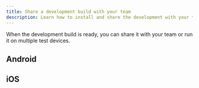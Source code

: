 ```yaml
---
title: Share a development build with your team
description: Learn how to install and share the development with your team or run it on multiple devices.
---
```


When the development build is ready, you can share it with your team or run it on multiple test devices.

## Android

## iOS
